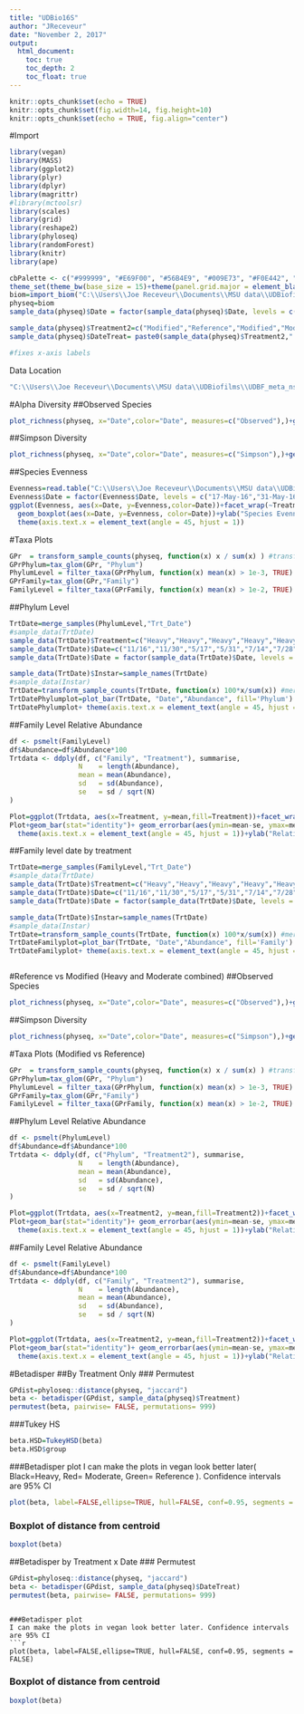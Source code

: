 ```yaml
---
title: "UDBio16S"
author: "JReceveur"
date: "November 2, 2017"
output: 
  html_document:
    toc: true
    toc_depth: 2
    toc_float: true
---
```

  
  ```r
knitr::opts_chunk$set(echo = TRUE)
knitr::opts_chunk$set(fig.width=14, fig.height=10)
knitr::opts_chunk$set(echo = TRUE, fig.align="center")
```

#Import
``` r
library(vegan)
library(MASS)
library(ggplot2)
library(plyr)
library(dplyr)
library(magrittr)
#library(mctoolsr)
library(scales)
library(grid)
library(reshape2)
library(phyloseq)
library(randomForest)
library(knitr)
library(ape)

cbPalette <- c("#999999", "#E69F00", "#56B4E9", "#009E73", "#F0E442", "#0072B2", "#D55E00", "#000000","#CC79A7")
theme_set(theme_bw(base_size = 15)+theme(panel.grid.major = element_blank(), panel.grid.minor = element_blank()))
biom=import_biom("C:\\Users\\Joe Receveur\\Documents\\MSU data\\UDBiofilms\\UDBF_meta_ns_no_mito.biom",parseFunction= parse_taxonomy_greengenes)
physeq=biom
sample_data(physeq)$Date = factor(sample_data(physeq)$Date, levels = c("17-May-16","31-May-16","14-Jul-16","28-Jul-16","16-Sep-16","30-Sep-16","16-Nov-16","30-Nov-16")) 

sample_data(physeq)$Treatment2=c("Modified","Reference","Modified","Modified","Modified","Reference","Modified","Modified","Reference","Modified","Modified","Modified","Modified","Modified","Modified","Modified","Modified","Modified","Modified","Modified","Modified","Modified","Modified","Modified","Modified","Modified","Reference","Reference","Reference","Modified","Reference","Modified","Modified","Modified","Modified","Modified","Modified","Reference","Modified","Reference","Modified","Modified","Reference","Modified","Reference","Reference","Modified","Reference","Modified","Reference","Reference","Modified","Modified","Reference","Modified","Modified","Reference","Reference","Reference","Modified","Reference","Modified","Modified","Modified","Modified","Modified","Reference","Modified","Reference","Reference","Reference","Modified","Modified","Reference","Modified","Reference","Modified","Reference","Modified","Reference","Reference","Modified","Modified","Modified","Reference","Modified","Modified","Modified","Modified","Modified","Modified","Reference","Modified","Reference","Modified","Modified","Modified","Modified","Modified","Modified","Modified","Modified","Modified","Reference","Reference","Modified","Modified","Reference","Modified","Modified","Modified","Modified","Modified","Reference","Modified","Reference","Reference","Reference","Reference","Modified","Modified","Modified","Modified","Reference","Reference")
sample_data(physeq)$DateTreat= paste0(sample_data(physeq)$Treatment2," ",sample_data(physeq)$Date) #creates DateTreat variable

#fixes x-axis labels

```
Data Location
```r
"C:\\Users\\Joe Receveur\\Documents\\MSU data\\UDBiofilms\\UDBF_meta_ns_no_mito.biom"
```
#Alpha Diversity
##Observed Species

```r
plot_richness(physeq, x="Date",color="Date", measures=c("Observed"),)+geom_boxplot(aes(x=Date, y=value, color=Date), alpha=0.05)+facet_wrap(~Treatment)+ylab("Observed Species")

```

##Simpson Diversity
```r

plot_richness(physeq, x="Date",color="Date", measures=c("Simpson"),)+geom_boxplot(aes(x=Date, y=value, color=Date), alpha=0.05)+facet_wrap(~Treatment2)+ylab("Simpson Diversity")

```

##Species Evenness
```r
Evenness=read.table("C:\\Users\\Joe Receveur\\Documents\\MSU data\\UDBiofilms\\UDBFevennessPielou.txt", header=TRUE)
Evenness$Date = factor(Evenness$Date, levels = c("17-May-16","31-May-16","14-Jul-16","28-Jul-16","16-Sep-16","30-Sep-16","16-Nov-16","30-Nov-16")) #fixes x-axis labels
ggplot(Evenness, aes(x=Date, y=Evenness,color=Date))+facet_wrap(~Treatment)+geom_point()+
  geom_boxplot(aes(x=Date, y=Evenness, color=Date))+ylab("Species Evenness")+
  theme(axis.text.x = element_text(angle = 45, hjust = 1))
```


#Taxa Plots
```r
GPr  = transform_sample_counts(physeq, function(x) x / sum(x) ) #transform samples based on relative abundance
GPrPhylum=tax_glom(GPr, "Phylum")
PhylumLevel = filter_taxa(GPrPhylum, function(x) mean(x) > 1e-3, TRUE) #filter out any taxa lower tha 0.1%
GPrFamily=tax_glom(GPr,"Family")
FamilyLevel = filter_taxa(GPrFamily, function(x) mean(x) > 1e-2, TRUE) #filter out any taxa lower tha 1%

```

##Phylum Level
```r
TrtDate=merge_samples(PhylumLevel,"Trt_Date")
#sample_data(TrtDate)
sample_data(TrtDate)$Treatment=c("Heavy","Heavy","Heavy","Heavy","Heavy","Heavy","Heavy","Heavy","Moderate","Moderate","Moderate","Moderate","Moderate","Moderate","Moderate","Moderate","Reference","Reference","Reference","Reference","Reference","Reference","Reference","Reference")
sample_data(TrtDate)$Date=c("11/16","11/30","5/17","5/31","7/14","7/28","9/16","9/30","11/16","11/30","5/17","5/31","7/14","7/28","9/16","9/30","11/16","11/30","5/17","5/31","7/14","7/28","9/16","9/30")
sample_data(TrtDate)$Date = factor(sample_data(TrtDate)$Date, levels = c("5/17", "5/31","7/14","7/28","9/16","9/30","11/16","11/30")) #fixes x-axis labels

sample_data(TrtDate)$Instar=sample_names(TrtDate)
#sample_data(Instar)
TrtDate=transform_sample_counts(TrtDate, function(x) 100*x/sum(x)) #merging samples #(averaging)
TrtDatePhylumplot=plot_bar(TrtDate, "Date","Abundance", fill='Phylum')  +ylab("Relative Bacterial Abundance (> 0.1%)")+facet_grid(Treatment ~ .)#+scale_fill_manual(values=cbPalette)
TrtDatePhylumplot+ theme(axis.text.x = element_text(angle = 45, hjust = 1))#+ theme(legend.justification=c(0.05,0.95), legend.position=c(0.05,0.95))

```

##Family Level Relative Abundance
```r
df <- psmelt(FamilyLevel)
df$Abundance=df$Abundance*100
Trtdata <- ddply(df, c("Family", "Treatment"), summarise,
                 N    = length(Abundance),
                 mean = mean(Abundance),
                 sd   = sd(Abundance),
                 se   = sd / sqrt(N)
)
```
```r
Plot=ggplot(Trtdata, aes(x=Treatment, y=mean,fill=Treatment))+facet_wrap(~Family)
Plot+geom_bar(stat="identity")+ geom_errorbar(aes(ymin=mean-se, ymax=mean+se),col="black")+
  theme(axis.text.x = element_text(angle = 45, hjust = 1))+ylab("Relative Abundance (> 1%)")
```

##Family level date by treatment 
```r
TrtDate=merge_samples(FamilyLevel,"Trt_Date")
#sample_data(TrtDate)
sample_data(TrtDate)$Treatment=c("Heavy","Heavy","Heavy","Heavy","Heavy","Heavy","Heavy","Heavy","Moderate","Moderate","Moderate","Moderate","Moderate","Moderate","Moderate","Moderate","Reference","Reference","Reference","Reference","Reference","Reference","Reference","Reference")
sample_data(TrtDate)$Date=c("11/16","11/30","5/17","5/31","7/14","7/28","9/16","9/30","11/16","11/30","5/17","5/31","7/14","7/28","9/16","9/30","11/16","11/30","5/17","5/31","7/14","7/28","9/16","9/30")
sample_data(TrtDate)$Date = factor(sample_data(TrtDate)$Date, levels = c("5/17", "5/31","7/14","7/28","9/16","9/30","11/16","11/30")) #fixes x-axis labels

sample_data(TrtDate)$Instar=sample_names(TrtDate)
#sample_data(Instar)
TrtDate=transform_sample_counts(TrtDate, function(x) 100*x/sum(x)) #merging samples #(averaging)
TrtDateFamilyplot=plot_bar(TrtDate, "Date","Abundance", fill='Family')  +ylab("Relative Bacterial Abundance (> 1%)")+facet_grid(Treatment ~ .)#+scale_fill_manual(values=cbPalette)
TrtDateFamilyplot+ theme(axis.text.x = element_text(angle = 45, hjust = 1))#+ theme(legend.justification=c(0.05,0.95), legend.position=c(0.05,0.95))

```



```r

```
#Reference vs Modified (Heavy and Moderate combined)
##Observed Species

```r
plot_richness(physeq, x="Date",color="Date", measures=c("Observed"),)+geom_boxplot(aes(x=Date, y=value, color=Date), alpha=0.05)+facet_wrap(~Treatment2)+ylab("Observed Species")

```

##Simpson Diversity
```r

plot_richness(physeq, x="Date",color="Date", measures=c("Simpson"),)+geom_boxplot(aes(x=Date, y=value, color=Date), alpha=0.05)+facet_wrap(~Treatment2)+ylab("Simpson Diversity")

```



#Taxa Plots (Modified vs Reference)
```r
GPr  = transform_sample_counts(physeq, function(x) x / sum(x) ) #transform samples based on relative abundance
GPrPhylum=tax_glom(GPr, "Phylum")
PhylumLevel = filter_taxa(GPrPhylum, function(x) mean(x) > 1e-3, TRUE) #filter out any taxa lower tha 0.1%
GPrFamily=tax_glom(GPr,"Family")
FamilyLevel = filter_taxa(GPrFamily, function(x) mean(x) > 1e-2, TRUE) #filter out any taxa lower tha 1%

```

##Phylum Level Relative Abundance
```r
df <- psmelt(PhylumLevel)
df$Abundance=df$Abundance*100
Trtdata <- ddply(df, c("Phylum", "Treatment2"), summarise,
                 N    = length(Abundance),
                 mean = mean(Abundance),
                 sd   = sd(Abundance),
                 se   = sd / sqrt(N)
)
```
```r
Plot=ggplot(Trtdata, aes(x=Treatment2, y=mean,fill=Treatment2))+facet_wrap(~Phylum)
Plot+geom_bar(stat="identity")+ geom_errorbar(aes(ymin=mean-se, ymax=mean+se),col="black")+
  theme(axis.text.x = element_text(angle = 45, hjust = 1))+ylab("Relative Abundance (> 0.1%)")
```

##Family Level Relative Abundance
```r
df <- psmelt(FamilyLevel)
df$Abundance=df$Abundance*100
Trtdata <- ddply(df, c("Family", "Treatment2"), summarise,
                 N    = length(Abundance),
                 mean = mean(Abundance),
                 sd   = sd(Abundance),
                 se   = sd / sqrt(N)
)
```
```r
Plot=ggplot(Trtdata, aes(x=Treatment2, y=mean,fill=Treatment2))+facet_wrap(~Family)
Plot+geom_bar(stat="identity")+ geom_errorbar(aes(ymin=mean-se, ymax=mean+se),col="black")+
  theme(axis.text.x = element_text(angle = 45, hjust = 1))+ylab("Relative Abundance (> 1%)")
```

#Betadisper
##By Treatment Only
### Permutest
``` r
GPdist=phyloseq::distance(physeq, "jaccard")
beta <- betadisper(GPdist, sample_data(physeq)$Treatment)
permutest(beta, pairwise= FALSE, permutations= 999)
```

###Tukey HS
```r
beta.HSD=TukeyHSD(beta)
beta.HSD$group
```

###Betadisper plot
I can make the plots in vegan look better later( Black=Heavy, Red= Moderate, Green= Reference ). Confidence intervals are 95% CI
```r
plot(beta, label=FALSE,ellipse=TRUE, hull=FALSE, conf=0.95, segments = FALSE)
```

### Boxplot of distance from centroid
```r
boxplot(beta)
```

##Betadisper by Treatment x Date
### Permutest
``` r
GPdist=phyloseq::distance(physeq, "jaccard")
beta <- betadisper(GPdist, sample_data(physeq)$DateTreat)
permutest(beta, pairwise= FALSE, permutations= 999)
```

```

###Betadisper plot
I can make the plots in vegan look better later. Confidence intervals are 95% CI
```r
plot(beta, label=FALSE,ellipse=TRUE, hull=FALSE, conf=0.95, segments = FALSE)
```

### Boxplot of distance from centroid
```r
boxplot(beta)
```
